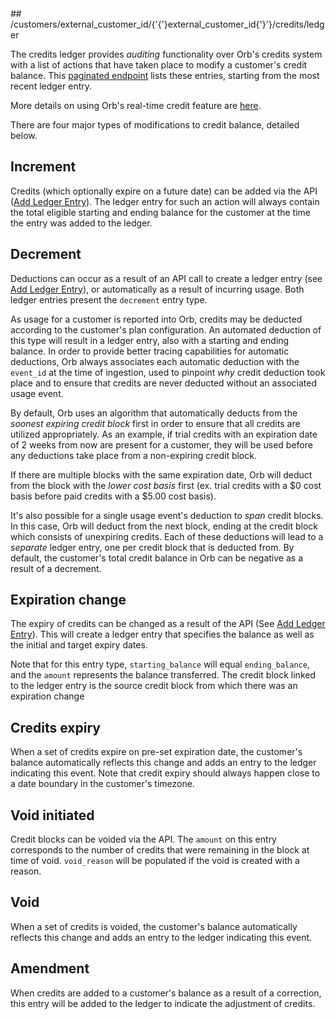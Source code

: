 
<MethodPill method="get" />
## /customers/external_customer_id/{'{'}external_customer_id{'}'}/credits/ledger

The credits ledger provides _auditing_ functionality over Orb's credits system with a list of actions that have
taken place to modify a customer's credit balance. This [paginated endpoint](../reference/pagination) lists these
entries, starting from the most recent ledger entry.

More details on using Orb's real-time credit feature are [here](../guides/product-catalog/prepurchase.md).

There are four major types of modifications to credit balance, detailed below.

## Increment
Credits (which optionally expire on a future date) can be added via the API
([Add Ledger Entry](create-ledger-entry)). The ledger entry for such an action will always contain the total
eligible starting and ending balance for the customer at the time the entry was added to the ledger.

## Decrement
Deductions can occur as a result of an API call to create a ledger entry (see
[Add Ledger Entry](create-ledger-entry)), or automatically as a result of incurring usage. Both ledger entries
present the `decrement` entry type.

As usage for a customer is reported into Orb, credits may be deducted according to the customer's plan
configuration. An automated deduction of this type will result in a ledger entry, also with a starting and ending
balance. In order to provide better tracing capabilities for automatic deductions, Orb always associates each
automatic deduction with the `event_id` at the time of ingestion, used to pinpoint _why_ credit deduction took
place and to ensure that credits are never deducted without an associated usage event.

By default, Orb uses an algorithm that automatically deducts from the *soonest expiring credit block* first in
order to ensure that all credits are utilized appropriately. As an example, if trial credits with an expiration date
of 2 weeks from now are present for a customer, they will be used before any deductions take place from a
non-expiring credit block.

If there are multiple blocks with the same expiration date, Orb will deduct from the block with the
*lower cost basis* first (ex. trial credits with a $0 cost basis before paid credits with a $5.00 cost basis).

It's also possible for a single usage event's deduction to _span_ credit blocks. In this case, Orb will deduct from
the next block, ending at the credit block which consists of unexpiring credits. Each of these deductions will lead
to a _separate_ ledger entry, one per credit block that is deducted from. By default, the customer's total credit
balance in Orb can be negative as a result of a decrement.

## Expiration change
The expiry of credits can be changed as a result of the API (See [Add Ledger Entry](create-ledger-entry)). This will
create a ledger entry that specifies the balance as well as the initial and target expiry dates.

Note that for this entry type, `starting_balance` will equal `ending_balance`, and the `amount` represents the
balance transferred. The credit block linked to the ledger entry is the source credit block from which there was an
expiration change

## Credits expiry
When a set of credits expire on pre-set expiration date, the customer's balance automatically reflects this change
and adds an entry to the ledger indicating this event. Note that credit expiry should always happen close to a date
boundary in the customer's timezone.

## Void initiated
Credit blocks can be voided via the API. The `amount` on this entry corresponds to the number of credits that were
remaining in the block at time of void. `void_reason` will be populated if the void is created with a reason.

## Void
When a set of credits is voided, the customer's balance automatically reflects this change and adds an entry to the
ledger indicating this event.

## Amendment
When credits are added to a customer's balance as a result of a correction, this entry will be added to the ledger
to indicate the adjustment of credits.
